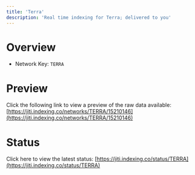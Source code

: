 ```yaml
---
title: 'Terra'
description: 'Real time indexing for Terra; delivered to you'
---
```


# Overview
- Network Key: `TERRA`

# Preview
Click the following link to view a preview of the raw data available: [https://jiti.indexing.co/networks/TERRA/15210146](https://jiti.indexing.co/networks/TERRA/15210146)

# Status
Click here to view the latest status: [https://jiti.indexing.co/status/TERRA](https://jiti.indexing.co/status/TERRA)

